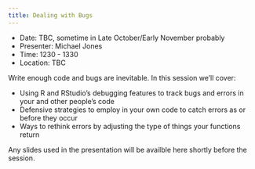 ```yaml
---
title: Dealing with Bugs
---
```


- Date: TBC, sometime in Late October/Early November probably
- Presenter: Michael Jones
- Time: 1230 - 1330
- Location: TBC

Write enough code and bugs are inevitable. 
In this session we'll cover:

- Using R and RStudio's debugging features to track bugs and errors in your and other people's code
- Defensive strategies to employ in your own code to catch errors as or before they occur
- Ways to rethink errors by adjusting the type of things your functions return

Any slides used in the presentation will be availble here shortly before the session.